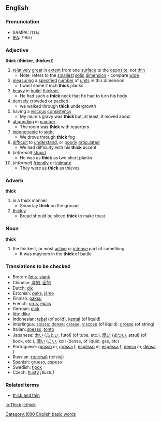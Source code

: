 ==English==
===Pronunciation===
*SAMPA: /<tt>TIk</tt>/
*[[w:IPA|IPA]]: /'θɪk/

===Adjective===
'''thick''' ('''thicker''', '''thickest''')
# [[relatively]] [[great]] in [[extent]] from one [[surface]] to the [[opposite]]; not [[thin]]
#*Note: refers to the [[smallest]] [[solid]] [[dimension]] - compare [[wide]]
# [[measuring]] a [[specified]] [[number]] of [[unit]]s in this dimension
#* I want some 2 inch '''thick''' planks
# [[heavy]] in [[build]]; [[thickset]]
#* He had such a '''thick''' neck that he had to turn his body
# [[densely]] [[crowded]] or [[packed]]
#* we walked through '''thick''' undergrowth
# having a [[viscous]] [[consistency]]
#* My mum's gravy was '''thick''' but, at least, it moved about
# [[abounding]] in [[number]]
#* The room was '''thick''' with reporters
# [[inpenetrable]] to [[sight]]
#* We drove through '''thick''' fog
# [[difficult]] to [[understand]], or [[poorly]] [[articulated]]
#* We had difficulty with his '''thick''' accent
#(''informal'') [[stupid]]
#* He was as '''thick''' as two short planks
#(''informal'') [[friendly]] or [[intimate]]
#* They were as '''thick''' as thieves
===Adverb===
'''thick'''
# in a thick manner
#* Snow lay '''thick''' on the ground
# [[thickly]]
#* Bread should be sliced '''thick''' to make toast
===Noun===
'''thick'''
# the thickest, or most [[active]] or [[intense]] part of something
#* It was mayhem in the '''thick''' of battle

===Translations to be checked===
*Breton: [[fetis]], [[stank]]
*Chinese: [[厚的]], [[密的]]
*Dutch: [[dik]]
*Estonian: [[paks]], [[jäme]]
*Finnish: [[paksu]]
*French: [[gros]], [[épais]]
*German: [[dick]]
*[[Ido]]: [[dika]]
*Indonesian: [[tebal]] (of solid), [[kental]] (of liquid)
*Interlingua: [[spisse]]; [[dense]]; [[crasse]], [[viscose]] (of liquid); [[grosse]] (of string)
*Italian: [[spesso]], [[tonto]]
*Japanese: [[太い]] ([[ふとい]], futoi) (of tube, etc.), [[厚い]] ([[あつい]], atsui) (of book, etc.), [[濃い]] ([[こい]], koi) (dense, of liquid, gas, etc)
*Portuguese: [[grosso]] ''m'', [[grossa]] ''f''; [[espesso]] ''m'', [[espessa]] ''f'', [[denso]] ''m'', [[densa]] ''f''
*Russian: [[толстый]] (tolstyj)
*Spanish: [[grueso]], [[espeso]]
*Swedish: [[tjock]]
*Czech: [[tlustý]] ''[tlusti:]''

===Related terms===
*[[thick and thin]]
[[Category:1000 English basic words]]

[[io:Thick]]
[[it:thick]]